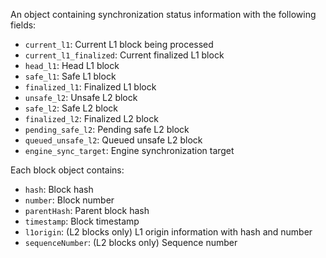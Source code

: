 An object containing synchronization status information with the following fields:

- `current_l1`: Current L1 block being processed
- `current_l1_finalized`: Current finalized L1 block
- `head_l1`: Head L1 block
- `safe_l1`: Safe L1 block
- `finalized_l1`: Finalized L1 block
- `unsafe_l2`: Unsafe L2 block
- `safe_l2`: Safe L2 block
- `finalized_l2`: Finalized L2 block
- `pending_safe_l2`: Pending safe L2 block
- `queued_unsafe_l2`: Queued unsafe L2 block
- `engine_sync_target`: Engine synchronization target

Each block object contains:
- `hash`: Block hash
- `number`: Block number
- `parentHash`: Parent block hash
- `timestamp`: Block timestamp
- `l1origin`: (L2 blocks only) L1 origin information with hash and number
- `sequenceNumber`: (L2 blocks only) Sequence number
